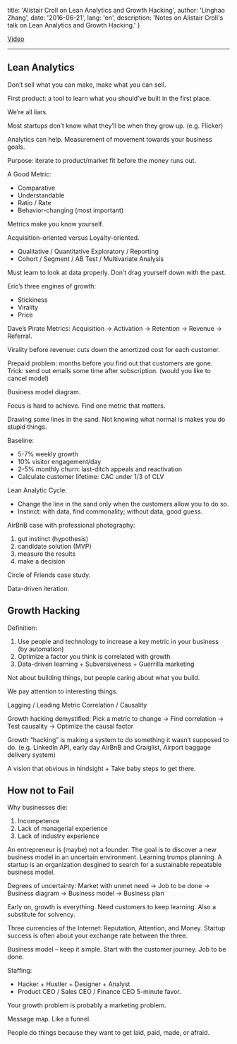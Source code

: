
  title: 'Alistair Croll on Lean Analytics and Growth Hacking',
  author: 'Linghao Zhang',
  date: '2016-06-21',
  lang: 'en',
  description: 'Notes on Alistair Croll\'s talk on Lean Analytics and Growth Hacking.'
}


<!-- content start here -->

[Video](https://www.youtube.com/watch?v=0cEfe9mSatM)

---

## Lean Analytics

Don’t sell what you can make, make what you can sell.

First product: a tool to learn what you should’ve built in the first place.

We’re all liars.

Most startups don’t know what they’ll be when they grow up. (e.g. Flicker)

Analytics can help. Measurement of movement towards your business goals.

Purpose: iterate to product/market fit before the money runs out.

A Good Metric:

- Comparative
- Understandable
- Ratio / Rate
- Behavior-changing (most important)

Metrics make you know yourself.

Acquisition-oriented versus Loyalty-oriented.

- Qualitative / Quantitative
Exploratory / Reporting
- Cohort / Segment / AB Test / Multivariate Analysis

Must learn to look at data properly. Don’t drag yourself down with the past.

Eric’s three engines of growth:

- Stickiness
- Virality
- Price

Dave’s Pirate Metrics: Acquisition -> Activation -> Retention -> Revenue -> Referral.

Virality before revenue: cuts down the amortized cost for each customer.

Prepaid problem: months before you find out that customers are gone. Trick: send out emails some time after subscription. (would you like to cancel model)

Business model diagram.

Focus is hard to achieve. Find one metric that matters.

Drawing some lines in the sand. Not knowing what normal is makes you do stupid things.

Baseline:

- 5-7% weekly growth
- 10% visitor engagement/day
- 2-5% monthly churn: last-ditch appeals and reactivation
- Calculate customer lifetime: CAC under 1/3 of CLV

Lean Analytic Cycle:

- Change the line in the sand only when the customers allow you to do so.
- Instinct: with data, find commonality; without data, good guess.

AirBnB case with professional photography:

1. gut instinct (hypothesis)
2. candidate solution (MVP)
3. measure the results
4. make a decision

Circle of Friends case study.

Data-driven iteration.

## Growth Hacking

Definition:

1. Use people and technology to increase a key metric in your business (by automation)
2. Optimize a factor you think is correlated with growth
3. Data-driven learning + Subversiveness + Guerrilla marketing

Not about building things, but people caring about what you build.

We pay attention to interesting things.

Lagging / Leading Metric
Correlation / Causality

Growth hacking demystified: Pick a metric to change -> Find correlation -> Test causality -> Optimize the causal factor

Growth “hacking” is making a system to do something it wasn’t supposed to do. (e.g. LinkedIn API, early day AirBnB and Craiglist, Airport baggage delivery system)

A vision that obvious in hindsight + Take baby steps to get there.

## How not to Fail

Why businesses die:

1. Incompetence
2. Lack of managerial experience
3. Lack of industry experience

An entrepreneur is (maybe) not a founder. The goal is to discover a new business model in an uncertain environment. Learning trumps planning. A startup is an organization desgined to search for a sustainable repeatable business model.

Degrees of uncertainty: Market with unmet need -> Job to be done -> Business diagram -> Business model -> Business plan

Early on, growth is everything. Need customers to keep learning. Also a substitute for solvency.

Three currencies of the Internet: Reputation, Attention, and Money. Startup success is often about your exchange rate between the three.

Business model – keep it simple. Start with the customer journey. Job to be done.

Staffing:

- Hacker + Hustler + Designer + Analyst
- Product CEO / Sales CEO / Finance CEO
5-minute favor.

Your growth problem is probably a marketing problem.

Message map. Like a funnel.

People do things because they want to get laid, paid, made, or afraid.